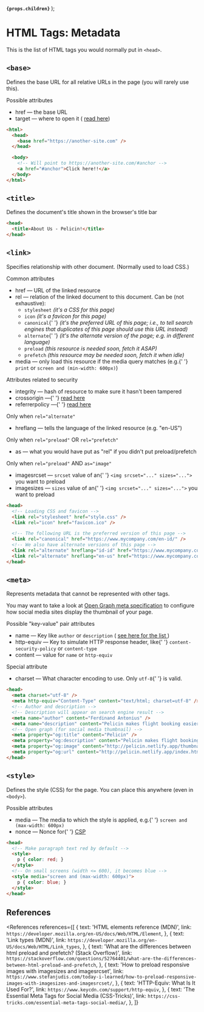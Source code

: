 
  <strong>
    <code>{props.children}</code>
  </strong>
);

<MetadataConfigurer title="List of HTML Tags" dateCreated="2021-01-20" />

# HTML Tags: Metadata

This is the list of HTML tags you would normally put in `<head>`.

## `<base>`

Defines the base URL for all relative URLs in the page (you will rarely use this).

<Badge color="blue">Possible attributes</Badge>
<ul>
  <li>
    <Attribute>href</Attribute> &mdash; the base URL
  </li>
  <li>
    <Attribute>target</Attribute> &mdash; where to open it (
    <a href="/web/html/html-attributes-recurring#target">read here</a>)
  </li>
</ul>

```html
<html>
  <head>
    <base href="https://another-site.com" />
  </head>

  <body>
    <!-- Will point to https://another-site.com/#anchor -->
    <a href="#anchor">Click here!!</a>
  </body>
</html>
```

## `<title>`

Defines the document's title shown in the browser's title bar

```html
<head>
  <title>About Us - Pelicin!</title>
</head>
```

## `<link>`

Specifies relationship with other document. (Normally used to load CSS.)

<Badge color="blue">Common attributes</Badge>
<ul>
  <li>
    <Attribute>href</Attribute> &mdash; URL of the linked resource
  </li>
  <li>
    <Attribute>rel</Attribute> &mdash; relation of the linked document to this document. Can be (not
    exhaustive):
    <ul>
      <li>
        <code>stylesheet</code> <i>(it's a CSS for this page)</i>
      </li>
      <li>
        <code>icon</code> <i>(it's a favicon for this page)</i>
      </li>
      <li>
        <code>canonical</code>{' '}
        <i>
          (it's the preferred URL of this page; i.e., to tell search engines that duplicates of this
          page should use this URL instead)
        </i>
      </li>
      <li>
        <code>alternate</code>{' '}
        <i>(it's the alternate version of the page; e.g. in different language)</i>
      </li>
      <li>
        <code>preload</code> <i>(this resource is needed soon, fetch it ASAP)</i>
      </li>
      <li>
        <code>prefetch</code> <i>(this resource may be needed soon, fetch it when idle)</i>
      </li>
    </ul>
  </li>
  <li>
    <Attribute>media</Attribute> &mdash; only load this resource if the media query matches (e.g.{' '}
    <code>print</code> or <code>screen and (min-width: 600px)</code>)
  </li>
</ul>

<Badge color="blue">Attributes related to security</Badge>
<ul>
  <li>
    <Attribute>integrity</Attribute> &mdash; hash of resource to make sure it hasn't been tampered
  </li>
  <li>
    <Attribute>crossorigin</Attribute> &mdash;{' '}
    <a href="/web/html/html-attributes-recurring#crossorigin"> read here</a>
  </li>
  <li>
    <Attribute>referrerpolicy</Attribute> &mdash;{' '}
    <a href="web/html/html-attributes-recurring#referrerpolicy"> read here</a>
  </li>
</ul>

<Badge color="blue">
  Only when <code>rel="alternate"</code>
</Badge>
<ul>
  <li>
    <Attribute>hreflang</Attribute> &mdash; tells the language of the linked resource (e.g. "en-US")
  </li>
</ul>

<Badge color="blue">
  Only when <code>rel="preload"</code> OR <code>rel="prefetch"</code>
</Badge>
<ul>
  <li>
    <Attribute>as</Attribute> &mdash; what you would have put as "rel" if you didn't put
    preload/prefetch
  </li>
</ul>

<Badge color="blue">
  Only when <code>rel="preload"</code> AND <code>as="image"</code>
</Badge>
<ul>
  <li>
    <Attribute>imagesrcset</Attribute> &mdash; <code>srcset</code> value of an{' '}
    <code>&lt;img srcset="..." sizes="..."&gt;</code> you want to preload
  </li>
  <li>
    <Attribute>imagesizes</Attribute> &mdash; <code>sizes</code> value of an{' '}
    <code>&lt;img srcset="..." sizes="..."&gt;</code> you want to preload
  </li>
</ul>

```html
<head>
  <!-- Loading CSS and favicon -->
  <link rel="stylesheet" href="style.css" />
  <link rel="icon" href="favicon.ico" />

  <!-- The following URL is the preferred version of this page -->
  <link rel="canonical" href="https://www.mycompany.com/en-id/" />
  <!-- We also have alternate versions of this page -->
  <link rel="alternate" hreflang="id-id" href="https://www.mycompany.com/id-id/" />
  <link rel="alternate" hreflang="en-us" href="https://www.mycompany.com/en-us/" />
</head>
```

## `<meta>`

Represents metadata that cannot be represented with other tags.

You may want to take a look at [Open Graph meta specification](https://css-tricks.com/essential-meta-tags-social-media/)
to configure how social media sites display the thumbnail of your page.

<Badge color="blue">Possible "key-value" pair attributes</Badge>

<ul>
  <li>
    <Attribute>name</Attribute> &mdash; Key like <code>author</code> or <code>description</code> (
    <a href="https://developer.mozilla.org/en-US/docs/Web/HTML/Element/meta/name">
      see here for the list
    </a>
    )
  </li>
  <li>
    <Attribute>http-equiv</Attribute> &mdash; Key to simulate HTTP response header, like{' '}
    <code>content-security-policy</code> or <code>content-type</code>
  </li>
  <li>
    <Attribute>content</Attribute> &mdash; value for <code>name</code> or <code>http-equiv</code>
  </li>
</ul>

<Badge color="blue">Special attribute</Badge>

<ul>
  <li>
    <Attribute>charset</Attribute> &mdash; What character encoding to use. Only <code>utf-8</code>{' '}
    is valid.
  </li>
</ul>

```html
<head>
  <meta charset="utf-8" />
  <meta http-equiv="Content-Type" content="text/html; charset=utf-8" />
  <!-- Author and description -->
  <!-- Description will appear on search engine result -->
  <meta name="author" content="Ferdinand Antonius" />
  <meta name="description" content="Pelicin makes flight booking easier" />
  <!-- Open graph (for social media thumbnail) -->
  <meta property="og:title" content="Pelicin" />
  <meta property="og:description" content="Pelicin makes flight booking easier." />
  <meta property="og:image" content="http://pelicin.netlify.app/thumbnail.jpg" />
  <meta property="og:url" content="http://pelicin.netlify.app/index.html" />
</head>
```

## `<style>`

Defines the style (CSS) for the page. You can place this anywhere (even in `<body>`).

<Badge color="blue">Possible attributes</Badge>

<ul>
  <li>
    <Attribute>media</Attribute> &mdash; The media to which the style is applied, e.g.{' '}
    <code>screen and (max-width: 600px)</code>
  </li>
  <li>
    <Attribute>nonce</Attribute> &mdash; Nonce for{' '}
    <a href="https://developer.mozilla.org/en-US/docs/Web/HTTP/Headers/Content-Security-Policy">
      CSP
    </a>
  </li>
</ul>

<!-- prettier-ignore -->
```html
<head>
  <!-- Make paragraph text red by default -->
  <style>
    p { color: red; }
  </style>
  <!-- On small screens (width <= 600), it becomes blue -->
  <style media="screen and (max-width: 600px)">
    p { color: blue; }
  </style>
</head>
```

## References

<References
  references={[
    {
      text: 'HTML elements reference (MDN)',
      link: `https://developer.mozilla.org/en-US/docs/Web/HTML/Element`,
    },
    {
      text: 'Link types (MDN)',
      link: `https://developer.mozilla.org/en-US/docs/Web/HTML/Link_types`,
    },
    {
      text: 'What are the differences between html preload and prefetch? (Stack Overflow)',
      link: `https://stackoverflow.com/questions/52764401/what-are-the-differences-between-html-preload-and-prefetch`,
    },
    {
      text: 'How to preload responsive images with imagesizes and imagesrcset',
      link: `https://www.stefanjudis.com/today-i-learned/how-to-preload-responsive-images-with-imagesizes-and-imagesrcset/`,
    },
    {
      text: 'HTTP-Equiv: What Is It Used For?',
      link: `https://www.keycdn.com/support/http-equiv`,
    },
    {
      text: 'The Essential Meta Tags for Social Media (CSS-Tricks)',
      link: `https://css-tricks.com/essential-meta-tags-social-media/`,
    },
  ]}
></References>

